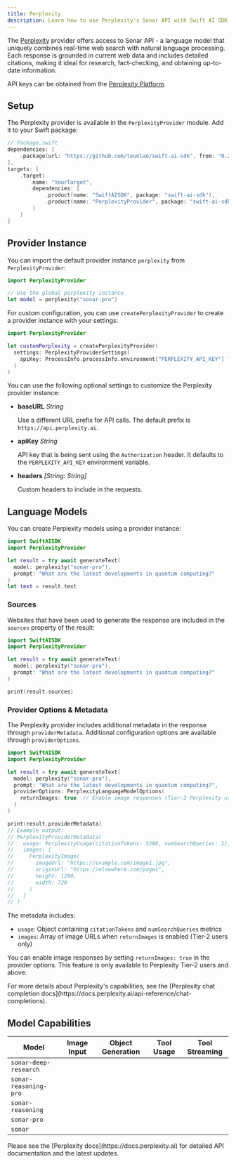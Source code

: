 ```yaml
---
title: Perplexity
description: Learn how to use Perplexity's Sonar API with Swift AI SDK.
---
```



The [Perplexity](https://sonar.perplexity.ai) provider offers access to Sonar API - a language model that uniquely combines real-time web search with natural language processing. Each response is grounded in current web data and includes detailed citations, making it ideal for research, fact-checking, and obtaining up-to-date information.

API keys can be obtained from the [Perplexity Platform](https://docs.perplexity.ai).

## Setup

The Perplexity provider is available in the `PerplexityProvider` module. Add it to your Swift package:

```swift
// Package.swift
dependencies: [
    .package(url: "https://github.com/teunlao/swift-ai-sdk", from: "0.2.1")
],
targets: [
    .target(
        name: "YourTarget",
        dependencies: [
            .product(name: "SwiftAISDK", package: "swift-ai-sdk"),
            .product(name: "PerplexityProvider", package: "swift-ai-sdk")
        ]
    )
]
```

## Provider Instance

You can import the default provider instance `perplexity` from `PerplexityProvider`:

```swift
import PerplexityProvider

// Use the global perplexity instance
let model = perplexity("sonar-pro")
```

For custom configuration, you can use `createPerplexityProvider` to create a provider instance with your settings:

```swift
import PerplexityProvider

let customPerplexity = createPerplexityProvider(
  settings: PerplexityProviderSettings(
    apiKey: ProcessInfo.processInfo.environment["PERPLEXITY_API_KEY"] ?? ""
  )
)
```

You can use the following optional settings to customize the Perplexity provider instance:

- **baseURL** _String_

  Use a different URL prefix for API calls.
  The default prefix is `https://api.perplexity.ai`.

- **apiKey** _String_

  API key that is being sent using the `Authorization` header. It defaults to the `PERPLEXITY_API_KEY` environment variable.

- **headers** _[String: String]_

  Custom headers to include in the requests.

## Language Models

You can create Perplexity models using a provider instance:

```swift
import SwiftAISDK
import PerplexityProvider

let result = try await generateText(
  model: perplexity("sonar-pro"),
  prompt: "What are the latest developments in quantum computing?"
)
let text = result.text
```

### Sources

Websites that have been used to generate the response are included in the `sources` property of the result:

```swift
import SwiftAISDK
import PerplexityProvider

let result = try await generateText(
  model: perplexity("sonar-pro"),
  prompt: "What are the latest developments in quantum computing?"
)

print(result.sources)
```

### Provider Options & Metadata

The Perplexity provider includes additional metadata in the response through `providerMetadata`.
Additional configuration options are available through `providerOptions`.

```swift
import SwiftAISDK
import PerplexityProvider

let result = try await generateText(
  model: perplexity("sonar-pro"),
  prompt: "What are the latest developments in quantum computing?",
  providerOptions: PerplexityLanguageModelOptions(
    returnImages: true  // Enable image responses (Tier-2 Perplexity users only)
  )
)

print(result.providerMetadata)
// Example output:
// PerplexityProviderMetadata(
//   usage: PerplexityUsage(citationTokens: 5286, numSearchQueries: 1),
//   images: [
//     PerplexityImage(
//       imageUrl: "https://example.com/image1.jpg",
//       originUrl: "https://elsewhere.com/page1",
//       height: 1280,
//       width: 720
//     )
//   ]
// )
```

The metadata includes:

- `usage`: Object containing `citationTokens` and `numSearchQueries` metrics
- `images`: Array of image URLs when `returnImages` is enabled (Tier-2 users only)

You can enable image responses by setting `returnImages: true` in the provider options. This feature is only available to Perplexity Tier-2 users and above.

<Aside type="note">
  For more details about Perplexity's capabilities, see the [Perplexity chat completion docs](https://docs.perplexity.ai/api-reference/chat-completions).
</Aside>

## Model Capabilities

| Model                 | Image Input         | Object Generation   | Tool Usage          | Tool Streaming      |
| --------------------- | ------------------- | ------------------- | ------------------- | ------------------- |
| `sonar-deep-research` | <Cross size={18} /> | <Check size={18} /> | <Cross size={18} /> | <Cross size={18} /> |
| `sonar-reasoning-pro` | <Check size={18} /> | <Check size={18} /> | <Cross size={18} /> | <Cross size={18} /> |
| `sonar-reasoning`     | <Check size={18} /> | <Check size={18} /> | <Cross size={18} /> | <Cross size={18} /> |
| `sonar-pro`           | <Check size={18} /> | <Check size={18} /> | <Cross size={18} /> | <Cross size={18} /> |
| `sonar`               | <Check size={18} /> | <Check size={18} /> | <Cross size={18} /> | <Cross size={18} /> |

<Aside type="note">
  Please see the [Perplexity docs](https://docs.perplexity.ai) for detailed API documentation and the latest updates.
</Aside>
